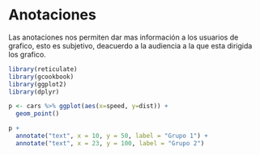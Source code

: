# Anotaciones
Las anotaciones nos permiten dar mas información a los usuarios de grafico, esto es subjetivo, deacuerdo a la audiencia a la que esta dirigida los grafico.


```r
library(reticulate)
library(gcookbook)
library(ggplot2)
library(dplyr)
```

```r
p <- cars %>% ggplot(aes(x=speed, y=dist)) +
  geom_point()

p +
  annotate("text", x = 10, y = 50, label = "Grupo 1") +
  annotate("text", x = 23, y = 100, label = "Grupo 2")
```






